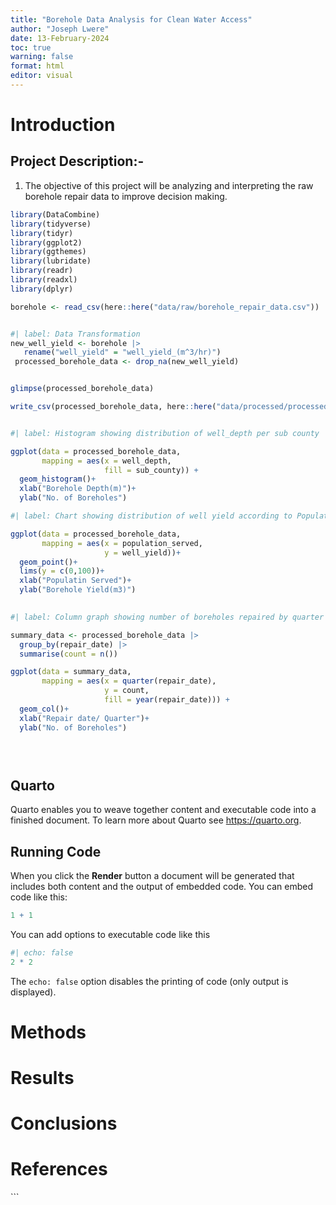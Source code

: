 ```yaml
---
title: "Borehole Data Analysis for Clean Water Access"
author: "Joseph Lwere"
date: 13-February-2024
toc: true
warning: false
format: html
editor: visual
---
```


# Introduction

## Project Description:-

1.  The objective of this project will be analyzing and interpreting the raw borehole repair data to improve decision making.

```r
library(DataCombine)
library(tidyverse)
library(tidyr)
library(ggplot2)
library(ggthemes)
library(lubridate)
library(readr)
library(readxl)
library(dplyr)
```

```r
borehole <- read_csv(here::here("data/raw/borehole_repair_data.csv"))
```

```         
```

```r
#| label: Data Transformation
new_well_yield <- borehole |> 
   rename("well_yield" = "well_yield_(m^3/hr)")
 processed_borehole_data <- drop_na(new_well_yield)

```

```         
```

```r
glimpse(processed_borehole_data)

```

```r
write_csv(processed_borehole_data, here::here("data/processed/processed_borehole_data.csv"))
```

```r


```

```r
#| label: Histogram showing distribution of well_depth per sub county

ggplot(data = processed_borehole_data,
       mapping = aes(x = well_depth,
                     fill = sub_county)) +
  geom_histogram()+
  xlab("Borehole Depth(m)")+
  ylab("No. of Boreholes")

```

```r
#| label: Chart showing distribution of well yield according to Population served

ggplot(data = processed_borehole_data,
       mapping = aes(x = population_served,
                     y = well_yield))+
  geom_point()+
  lims(y = c(0,100))+
  xlab("Populatin Served")+
  ylab("Borehole Yield(m3)")
 
```

```r
#| label: Column graph showing number of boreholes repaired by quarter of a year

summary_data <- processed_borehole_data |>  
  group_by(repair_date) |> 
  summarise(count = n())

ggplot(data = summary_data,
       mapping = aes(x = quarter(repair_date),
                     y = count,
                     fill = year(repair_date))) +
  geom_col()+
  xlab("Repair date/ Quarter")+
  ylab("No. of Boreholes")

 

```

```r

```

## Quarto

Quarto enables you to weave together content and executable code into a finished document. To learn more about Quarto see <https://quarto.org>.

## Running Code

When you click the **Render** button a document will be generated that includes both content and the output of embedded code. You can embed code like this:

```r
1 + 1
```

You can add options to executable code like this

```r
#| echo: false
2 * 2
```

The `echo: false` option disables the printing of code (only output is displayed).

# Methods

# Results

# Conclusions

# References

\`\`\`
